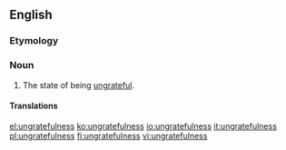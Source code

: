 ==English==
===Etymology===
{{suffix|ungrateful|ness}}

===Noun===
{{en-noun|-}}
# The state of being [[ungrateful]].

====Translations====
{{trans-see||ingratitude}}

[[el:ungratefulness]]
[[ko:ungratefulness]]
[[io:ungratefulness]]
[[it:ungratefulness]]
[[pl:ungratefulness]]
[[fi:ungratefulness]]
[[vi:ungratefulness]]